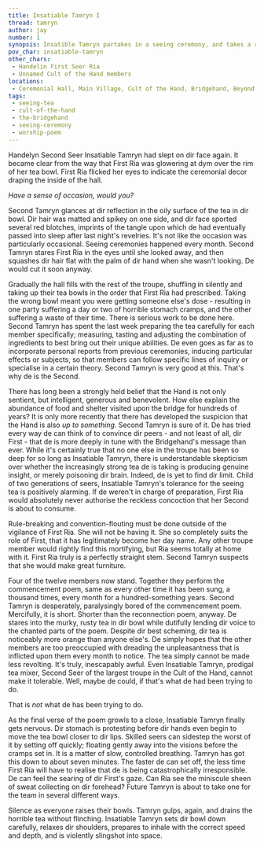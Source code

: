 ```yaml
---
title: Insatiable Tamryn I
thread: tamryn
author: jay
number: 1
synopsis: Insatible Tamryn partakes in a seeing ceremony, and takes a risk.
pov_char: insatiable-tamryn
other_chars: 
 - Handelin First Seer Ria
 - Unnamed Cult of the Hand members
locations:
 - Ceremonial Hall, Main Village, Cult of the Hand, Bridgehand, Beyond 11-firthan
tags:
 - seeing-tea
 - cult-of-the-hand
 - the-bridgehand
 - seeing-ceremony
 - worship-poem
---
```

Handelyn Second Seer Insatiable Tamryn had slept on dir face again. It became
clear from the way that First Ria was glowering at dym over the rim of her tea
bowl. First Ria flicked her eyes to indicate the ceremonial decor draping the
inside of the hall. 

_Have a sense of occasion, would you?_

Second Tamryn glances at dir reflection in the oily surface of the tea in dir
bowl. Dir hair was matted and spikey on one side, and dir face sported several
red blotches, imprints of the tangle upon which de had eventually passed into
sleep after last night's revelries. It's not like the occasion was particularly
occasional. Seeing ceremonies happened every month. Second Tamryn stares First
Ria in the eyes until she looked away, and then squashes dir hair flat with the
palm of dir hand when she wasn't looking. De would cut it soon anyway.

Gradually the hall fills with the rest of the troupe, shuffling in silently
and taking up their tea bowls in the order that First Ria had prescribed.
Taking the wrong bowl meant you were getting someone else's dose - resulting in
one party suffering a day or two of horrible stomach cramps, and the other
suffering a waste of their time. There is serious work to be done here. Second
Tamryn has spent the last week preparing the tea carefully for each member
specifically; measuring, tasting and adjusting the combination of ingredients
to best bring out their unique abilities. De even goes as far as to incorporate
personal reports from previous ceremonies, inducing particular effects or
subjects, so that members can follow specific lines of inquiry or specialise in
a certain theory. Second Tamryn is very good at this. That's why de is the
Second.

There has long been a strongly held belief that the Hand is not only sentient,
but intelligent, generous and benevolent. How else explain the abundance of
food and shelter visited upon the bridge for hundreds of years? It is only more
recently that there has developed the suspicion that the Hand is also _up to
something_. Second Tamryn is sure of it. De has tried every way de can think of
to convince dir peers - and not least of all, dir First - that de is more
deeply in tune with the Bridgehand's message than ever. While it's certainly
true that no one else in the troupe has been so deep for so long as Insatiable
Tamryn, there is understandable skepticism over whether the increasingly strong
tea de is taking is producing genuine insight, or merely poisoning dir brain.
Indeed, de is yet to find dir limit. Child of two generations of seers,
Insatiable Tamryn's tolerance for the seeing tea is positively alarming. If de
weren't in charge of preparation, First Ria would absolutely never authorise
the reckless concoction that her Second is about to consume.

Rule-breaking and convention-flouting must be done outside of the vigilance of
First Ria. She will not be having it. She so completely suits the role of
First, that it has legitimately become her day name. Any other troupe member
would rightly find this mortifying, but Ria seems totally at home with it.
First Ria truly is a perfectly straight stem. Second Tamryn suspects that she
would make great furniture.

Four of the twelve members now stand. Together they perform the commencement
poem, same as every other time it has been sung, a thousand times, every month
for a hundred-something years. Second Tamryn is desperately, paralysingly bored
of the commencement poem. Mercifully, it is short. Shorter than the
reconnection poem, anyway. De stares into the murky, rusty tea in dir bowl
while dutifully lending dir voice to the chanted parts of the poem. Despite dir
best scheming, dir tea is noticeably more orange than anyone else's. De simply
hopes that the other members are too preoccupied with dreading the
unpleasantness that is inflicted upon them every month to notice. The tea
simply cannot be made less revolting. It's truly, inescapably awful. Even
Insatiable Tamryn, prodigal tea mixer, Second Seer of the largest troupe in the
Cult of the Hand, cannot make it tolerable. Well, maybe de could, if that's
what de had been trying to do.

That is _not_ what de has been trying to do.

As the final verse of the poem growls to a close, Insatiable Tamryn finally
gets nervous. Dir stomach is protesting before dir hands even begin to move the
tea bowl closer to dir lips. Skilled seers can sidestep the worst of it by
setting off quickly; floating gently away into the visions before the cramps
set in. It is a matter of slow, controlled breathing. Tamryn has got this down
to about seven minutes. The faster de can set off, the less time First Ria will
have to realise that de is being catastrophically irresponsible.  De can feel
the searing of dir First's gaze. Can Ria see the miniscule sheen of sweat
collecting on dir forehead? Future Tamryn is about to take one for the team in
several different ways.

Silence as everyone raises their bowls. Tamryn gulps, again, and drains the
horrible tea without flinching. Insatiable Tamryn sets dir bowl down carefully,
relaxes dir shoulders, prepares to inhale with the correct speed and depth, and
is violently slingshot into space.
